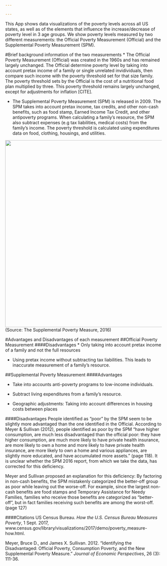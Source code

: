 ```yaml
---

---
```


This App shows data visualizations of the poverty levels across all US states, as well as of the elements that influence the increase/decrease of poverty level in 3 age groups. We show poverty levels measured by two different measurements: the Official Poverty Measurement (Official) and the Supplemental Poverty Measurement (SPM).

#Brief background information of the two measurements
* The Official Poverty Measurement (Official) was created in the 1960s and has remained largely unchanged. The Official determine poverty level by taking into account pretax income of a family or single unrelated invidividuals, then compare such income with the poverty threshold set for that size family. The poverty threshold sets by the Official is the cost of a nutritional food plan multiplied by three. This poverty threshold remains largely unchanged, except for adjustments for inflation [CITE].

* The Supplemental Poverty Measurement (SPM) is released in 2009. The SPM takes into account pretax income, tax credits, and other non-cash benefits, such as food stamp, Earned Income Tax Credit, and other antipoverty programs. When calculating a family's resource, the SPM also subtract expenses (e.g tax liabilities, medical costs) from the family's income. The poverty threshold is calculated using expenditures data on food, clothing, housings, and utilities.

<img src="../Pict/Summary.png" width="600">
(Source: The Supplemental Poverty Measure, 2016)

#Advantages and Disadvantages of each measurement
##Official Poverty Measurement
####Disadvantages
* Only taking into account pretax income of a family and not the full resources

* Using pretax income without subtracting tax liabilities. This leads to inaccurate measurement of a family's resource.


##Supplemental Poverty Measurement
####Advantages

* Take into accounts anti-poverty programs to low-income individuals.

* Subtract living expenditures from a family's resource.

* Geographic adjustments: Taking into account differences in housing costs between places

####Disadvantages
People identified as "poor" by the SPM seem to be slightly more advantaged than the one identified in the Official. According to Meyer & Sullivan (2012), people identified as poor by the SPM "have higher consumption, are much less disadvantaged than the official poor: they have higher consumption, are much more likely to have private health insurance, are more likely to own a home and more likely to have private health insurance, are more likely to own a home and various appliances, are slightly more educated, and have accumulated more assets." (page 118). It is unclear whether the SPM 2016 report, from which we take the data, has corrected for this deficiency.

Meyer and Sullivan proposed an explanation for this deficiency: By factoring in non-cash benefits, the SPM mistakenly categorized the better-off group as poor while leaving out the worse-off. For example, since the largest non-cash benefits are food stamps and Temporary Assistance for Needy Families, families who receive those benefits are categorized as "better-off", but in fact families receiving such benefits are among the worst-off. (page 127)



####Citations
US Census Bureau. *How the U.S. Census Bureau Measures Poverty*, 1 Sept. 2017, www.census.gov/library/visualizations/2017/demo/poverty_measure-how.html.

Meyer, Bruce D., and James X. Sullivan. 2012. "Identifying the Disadvantaged: Official Poverty, Consumption Poverty, and the New Supplemental Poverty Measure." *Journal of Economic Perspectives*, 26 (3): 111-36.